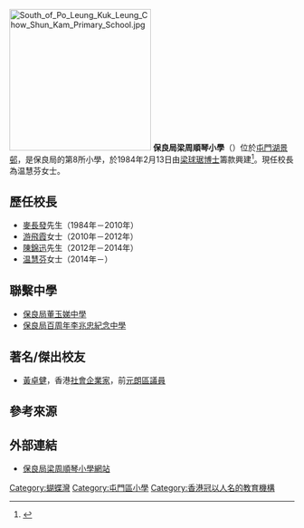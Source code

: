 {{coord|22.3767|113.9642|display=title}}
{{Infobox school
| name = 保良局梁周順琴小學<br/>{{lang|en|Po Leung Kuk Leung Chow Shun Kam Primary School}}
| logo = 
| image = Po Leung Kuk Leung Chow Shun Kam Primary School.jpg
| caption = 保良局梁周順琴小學北面
| motto = 愛敬勤誠
| established = 1984年
| type = 
| language = 中文
| school_sponsoring_body = [[保良局|保良局]]
| district = [[屯門區|屯門區]]
| grades = 6
| founder = 
| superintendent = 劉陳小寶女士
| principal = 温慧芬女士
| vice_principal = 李玉珠女士，謝詩韻女士，潘天和先生
| assistant_principal = 
| house = 
| faculty = 
| staff = 
| area = 
| athletics = 
| su = 
| sc = 
| conference = 
| magazine = 
| address = {{HKG}}[[新界|新界]][[屯門|屯門]][[湖景邨|湖景邨]]
| website = {{url|https://www.plklcsk.edu.hk/}}
| telephone = {{tel|852|2467 8107}}
| fax = {{tel|852|2463 3321}}
}}
[[File:South_of_Po_Leung_Kuk_Leung_Chow_Shun_Kam_Primary_School.jpg|250px]]
'''保良局梁周順琴小學'''（{{lang-en|Po Leung Kuk Leung Chow Shun Kam Primary School}}）位於[[屯門|屯門]][[湖景邨|湖景邨]]，是保良局的第8所小學，於1984年2月13日由[[梁球琚|梁球琚]][[博士|博士]]籌款興建<ref>{{cite book|title=港澳研究|url=http://books.google.com/books?id=oNpKAQAAIAAJ|year=1987|publisher=中山大学港澳研究所|page=54}}</ref>。現任校長為温慧芬女士。

== 歷任校長== 
*[[麥長發|麥長發]]先生（1984年－2010年）
*[[游飛霞|游飛霞]]女士（2010年－2012年）
*[[陳錦迅|陳錦迅]]先生（2012年－2014年）
*[[温慧芬|温慧芬]]女士（2014年－）

==聯繫中學==
*[[保良局董玉娣中學|保良局董玉娣中學]]
*[[保良局百周年李兆忠紀念中學|保良局百周年李兆忠紀念中學]]

==著名/傑出校友==
*[[黃卓健|黃卓健]]，香港[[社會企業家|社會企業家]]，前[[元朗|元朗]][[區議員|區議員]]

==參考來源==
{{reflist}}

==外部連結==
*[https://web.archive.org/web/20170205185746/http://www.plklcskam.edu.hk/ 保良局梁周順琴小學網站]

{{保良局學校}}

[[Category:蝴蝶灣|Category:蝴蝶灣]]
[[Category:屯門區小學|Category:屯門區小學]]
[[Category:香港冠以人名的教育機構|Category:香港冠以人名的教育機構]]